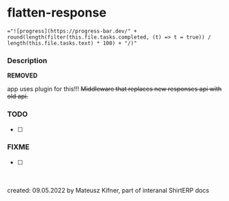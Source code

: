 
<Meta title="ShirtERP/Models/Sub/flatten-response" />

# flatten-response

`="![progress](https://progress-bar.dev/" + round(length(filter(this.file.tasks.completed, (t) => t = true)) / length(this.file.tasks.text) * 100) + "/)"`

### Description

**REMOVED**

app uses plugin for this!!!
~~Middleware that replaces new responses api with old api.~~

### TODO

- [ ]

### FIXME

- [ ]

<br />
<br />
created: 09.05.2022 by Mateusz Kifner, part of interanal ShirtERP docs
